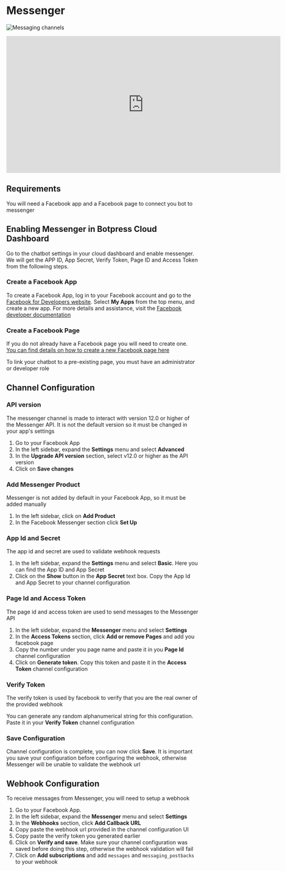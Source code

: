 # Messenger

![Messaging channels](/docs/content/messenger-banner.png)

<iframe
  data-youtube-iframe
  width="720"
  height="360"
  src="https://www.youtube.com/embed/pOIrLMpZZqc"
  title="YouTube video player"
  frameborder="0"
  allow="accelerometer; autoplay; clipboard-write; encrypted-media; gyroscope; picture-in-picture; web-share"
  allowfullscreen
></iframe>

## Requirements

You will need a Facebook app and a Facebook page to connect you bot to messenger

## Enabling Messenger in Botpress Cloud Dashboard

Go to the chatbot settings in your cloud dashboard and enable messenger. We will get the APP ID, App Secret, Verify Token, Page ID and Access Token from the following steps.

### Create a Facebook App

To create a Facebook App, log in to your Facebook account and go to the [Facebook for Developers website](https://developers.facebook.com/). Select **My Apps** from the top menu, and create a new app. For more details and assistance, visit the [Facebook developer documentation](https://developers.facebook.com/docs/development)

### Create a Facebook Page

If you do not already have a Facebook page you will need to create one. [You can find details on how to create a new Facebook page here](https://www.facebook.com/pages/creation/)

To link your chatbot to a pre-existing page, you must have an administrator or developer role

## Channel Configuration

### API version

The messenger channel is made to interact with version 12.0 or higher of the Messenger API. It is not the default version so it must be changed in your app's settings

1. Go to your Facebook App
1. In the left sidebar, expand the **Settings** menu and select **Advanced**
1. In the **Upgrade API version** section, select v12.0 or higher as the API version
1. Click on **Save changes**

### Add Messenger Product

Messenger is not added by default in your Facebook App, so it must be added manually

1. In the left sidebar, click on **Add Product**
1. In the Facebook Messenger section click **Set Up**

### App Id and Secret

The app id and secret are used to validate webhook requests

1. In the left sidebar, expand the **Settings** menu and select **Basic**. Here you can find the App ID and App Secret
1. Click on the **Show** button in the **App Secret** text box. Copy the App Id and App Secret to your channel configuration

### Page Id and Access Token

The page id and access token are used to send messages to the Messenger API

1. In the left sidebar, expand the **Messenger** menu and select **Settings**
1. In the **Access Tokens** section, click **Add or remove Pages** and add you facebook page
1. Copy the number under you page name and paste it in you **Page Id** channel configuration
1. Click on **Generate token**. Copy this token and paste it in the **Access Token** channel configuration

### Verify Token

The verify token is used by facebook to verify that you are the real owner of the provided webhook

You can generate any random alphanumerical string for this configuration. Paste it in your **Verify Token** channel configuration

### Save Configuration

Channel configuration is complete, you can now click **Save**. It is important you save your configuration before configuring the webhook, otherwise Messenger will be unable to validate the webhook url

## Webhook Configuration

To receive messages from Messenger, you will need to setup a webhook

1. Go to your Facebook App.
1. In the left sidebar, expand the **Messenger** menu and select **Settings**
1. In the **Webhooks** section, click **Add Callback URL**
1. Copy paste the webhook url provided in the channel configuration UI
1. Copy paste the verify token you generated earlier
1. Click on **Verify and save**. Make sure your channel configuration was saved before doing this step, otherwise the webhook validation will fail
1. Click on **Add subscriptions** and add `messages` and `messaging_postbacks` to your webhook
